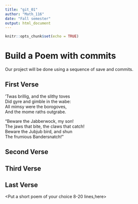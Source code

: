 ---
title: "git_01"
author: "Math_116"
date: "Fall semester"
output: html_document
---

```{r setup, include=FALSE}
knitr::opts_chunk$set(echo = TRUE)
```
# Build a Poem with commits
Our project will be done using a sequence of save and commits.

## First Verse 
<Put the first two verses of Jabberwocky by Lewis Carrol in this section>

’Twas brillig, and the slithy toves  
 Did gyre and gimble in the wabe:   
 All mimsy were the borogoves,   
 And the mome raths outgrabe.
 
 
 “Beware the Jabberwock, my son!   
 The jaws that bite, the claws that catch!   
 Beware the Jubjub bird, and shun   
 The frumious Bandersnatch!”   
 
## Second Verse
<Put the first two verses of The Road Not Taken by Robert Frost here>

## Third Verse
<Put the first two verses of The Walrus and the Carpenter here>

## Last Verse
<Put a short poem of your choice 8-20 lines,here>
